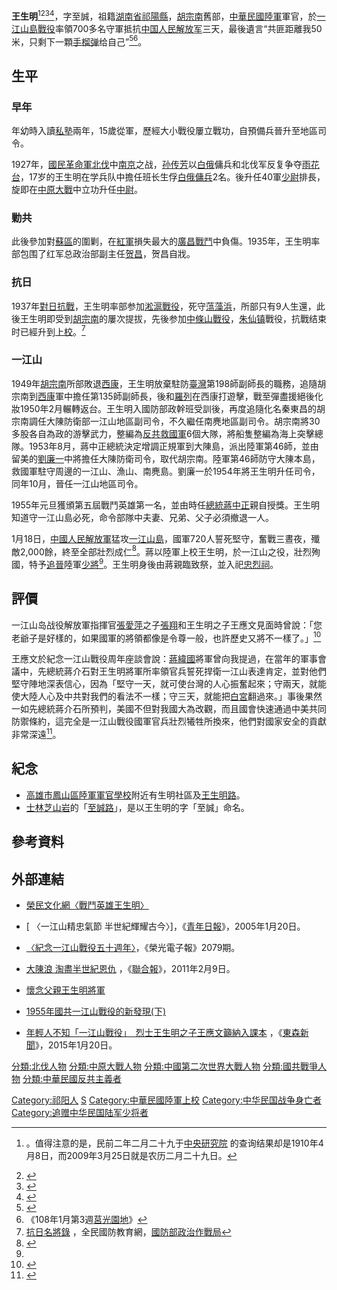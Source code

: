 {{Infobox_officeholder
|name = 王生明
|image name =一江山殉難烈士紀念碑.jpg
|Sex = 男 
|now =王生明
|period =
|Native place = [[湖南|湖南]][[祁陽|祁陽]]
|date of birth =  {{birth date|1910|3|25}}
|place of birth = {{QING|湖南省}}[[永州府|永州府]][[祁陽縣|祁陽縣]]
|date of death =  {{death_date_and_age|1955|1|20|1910|3|25|mf=y}}{{KIA}}
|place of death = {{ROC}}[[浙江省_(中華民國)|浙江省]][[臨海縣|臨海縣]][[一江山島|一江山島]]
|resting_place = {{ROC}}[[臺北市|臺北市]][[臺北市中山區|中山區]][[國民革命忠烈祠|國民革命忠烈祠]]
|nationality = {{ROC}}
|party = {{KMT}}
|allegiance = {{ROCA}}
|branch = {{ROCA}}
|rank = [[File:Taiwan-army-OF-7.svg|17px]][[少將|少將]]（陣亡後追晉）
|educate = 
|past = 
}}
'''王生明'''{{BD|1910年|3月25日|1955年|1月20日}}<ref>{{cite news|author1=王榮祥|author2=高縣|title=王生明將軍百歲冥誕 首次追思|url=http://news.ltn.com.tw/news/local/paper/290620|work=自由時報|date=2009-03-26|accessdate=2018-06-28|archive-date=2018-06-28|archive-url=https://web.archive.org/web/20180628125007/http://news.ltn.com.tw/news/local/paper/290620|dead-url=no}}。值得注意的是，民前二年二月二十九于[https://sinocal.sinica.edu.tw 中央研究院] {{Wayback|url=https://sinocal.sinica.edu.tw/ |date=20200905100422 }}的查询结果却是1910年4月8日，而2009年3月25日就是农历二月二十九日。</ref><ref>{{cite book |title=民國人物大辭典 |date=1991 |publisher=河北人民出版社 |page=47 |url=https://books.google.com/books?id=87EcAQAAMAAJ&q=王生明+1910年+至誠 |accessdate=2018-06-27 |quote=王生明( 1910 一 1955 )別號至誠,湖南祁陽人, 1910 年(清[[宣統|宣統]]元年)生。童年就讀村塾, 15歲人第四十軍充預備兵.旋人該軍學兵隊受軍事訓練。 1926 年參與南京之役,升第四十軍教導師少尉排長。 1929 年升中尉,未幾,該軍縮編爲第八師,改敘爲少尉. |archive-date=2019-06-07 |archive-url=https://web.archive.org/web/20190607174940/https://books.google.com/books?id=87EcAQAAMAAJ&q=%E7%8E%8B%E7%94%9F%E6%98%8E+1910%E5%B9%B4+%E8%87%B3%E8%AA%A0 |dead-url=no }}</ref><ref>{{cite book |author1=刘国铭 |title=中国国民党九千军事将领 |date=1993 |publisher=中华工商联合出版社出版发行 |page=57 |url=https://books.google.com/books?id=3vwwAQAAIAAJ&q=%E7%8E%8B%E7%94%9F%E6%98%8E+1910%E5%B9%B4+%E8%87%B3%E8%AA%A0 |accessdate=2018-06-27 |quote=王生明 0911 — 1955 )追晋少将,台湾防卫司令部地区司令。别号至诚,湖南祁阳人。 1911 年 2 月 29 日生, |archive-date=2019-06-10 |archive-url=https://web.archive.org/web/20190610154831/https://books.google.com/books?id=3vwwAQAAIAAJ&q=%E7%8E%8B%E7%94%9F%E6%98%8E+1910%E5%B9%B4+%E8%87%B3%E8%AA%A0 |dead-url=no }}</ref><ref>{{cite web|author=楊繼宇、陳柏伸／青年日報 98年3月25日 第6版|url=http://www.youth.com.tw/db/epaper/es001009/m980618-c.htm|title=王生明赤膽忠魂　一江山名留青史|4=|website=幼獅文化事業股份有限公司|quote=民國前2年2月29日生於湖南省祁陽縣蕭家村|accessdate=2018-06-27|archive-date=2018-06-15|archive-url=https://web.archive.org/web/20180615104112/http://www.youth.com.tw/db/epaper/es001009/m980618-c.htm|dead-url=no}}</ref>，字至誠，祖籍[[湖南省|湖南省]][[祁陽縣|祁陽縣]]，[[胡宗南|胡宗南]]舊部，[[中華民國陸軍|中華民國陸軍]]軍官，於[[一江山島戰役|一江山島戰役]]率領700多名守軍抵抗[[中国人民解放军|中国人民解放军]]三天，最後遺言“共匪距離我50米，只剩下一顆[[手榴弹|手榴弹]]给自己”<ref>{{cite web|author1=2013年凤凰卫视3月27日《凤凰大视野》 |author2=凤凰网 |title=一江山被俘国军：解放军自己跳海死很多 |url=http://www.cncaprc.gov.cn/qgzln/contents/139/37257.html |website=全国中老年网 |date=2013-03-28 |publisher=全国老龄办信息中心 |accessdate=2018-06-27 |archive-url=https://web.archive.org/web/20180627202453/http://www.cncaprc.gov.cn/qgzln/contents/139/37257.html |archive-date=2018-06-27 |dead-url=yes }}</ref><ref>《108年1月第3週[[莒光園地|莒光園地]]》</ref>。

==生平==
===早年===
年幼時入讀[[私塾|私塾]]兩年，15歲從軍，歷經大小戰役屢立戰功，自預備兵晉升至地區司令。

1927年，[[國民革命軍|國民革命軍]][[北伐|北伐]]中[[南京|南京]]之战，[[孙传芳|孙传芳]]以[[白俄|白俄]]傭兵和北伐军反复争夺[[雨花台|雨花台]]，17岁的王生明在学兵队中擔任班长生俘[[白俄|白俄]][[傭兵|傭兵]]2名。後升任40軍[[少尉|少尉]]排長，旋即在[[中原大戰|中原大戰]]中立功升任[[中尉|中尉]]。

===勦共===
此後參加對[[蘇區|蘇區]]的圍剿，在[[中国工农红军|紅軍]]損失最大的[[廣昌戰鬥|廣昌戰鬥]]中負傷。1935年，王生明率部包围了红军总政治部副主任[[贺昌|贺昌]]，贺昌自戕。

===抗日===
1937年[[對日抗戰|對日抗戰]]，王生明率部参加[[淞滬戰役|淞滬戰役]]，死守[[蕰藻浜|蕰藻浜]]，所部只有9人生還，此後王生明即受到[[胡宗南|胡宗南]]的屢次提拔，先後参加[[中條山戰役|中條山戰役]]，[[朱仙镇|朱仙镇]]戰役，抗戰结束时已經升到[[上校|上校]]。<ref>[http://aode.mnd.gov.tw/Unit/Content/110?unitId=178 抗日名將錄] {{Wayback|url=http://aode.mnd.gov.tw/Unit/Content/110?unitId=178 |date=20170817104630 }}，全民國防教育網，[[國防部政治作戰局|國防部政治作戰局]]</ref>

===一江山===
{{main|一江山岛战役}}

1949年[[胡宗南|胡宗南]]所部敗退[[西康|西康]]，王生明放棄駐防[[臺灣|臺灣]]第198師副師長的職務，追隨胡宗南到[[西康|西康]]軍中擔任第135師副師長，後和[[羅列_(軍人)|羅列]]在西康打遊擊，戰至彈盡援絕後化妝1950年2月輾轉返台。王生明入國防部政幹班受訓後，再度追隨化名秦東昌的胡宗南調任大陳防衛部一江山地區副司令，不久繼任南麂地區副司令。胡宗南將30多股各自為政的游擊武力，整編為[[反共救國軍|反共救國軍]]6個大隊，將船隻整編為海上突擊總隊。1953年8月，蔣中正總統決定增調正規軍到大陳島，派出陸軍第46師，並由留美的[[劉廉一|劉廉一]]中將擔任大陳防衛司令，取代胡宗南。陸軍第46師防守大陳本島，救國軍駐守周邊的一江山、漁山、南麂島。劉廉一於1954年將王生明升任司令，同年10月，晉任一江山地區司令。

1955年元旦獲頒第五屆戰鬥英雄第一名，並由時任[[中華民國總統|總統]][[蔣中正|蔣中正]]親自授獎。王生明知道守一江山島必死，命令部隊中夫妻、兄弟、父子必須撤退一人。

1月18日，[[中國人民解放軍|中國人民解放軍]]猛攻[[一江山島|一江山島]]，國軍720人誓死堅守，奮戰三晝夜，殲敵2,000餘，終至全部壯烈成仁<ref name=表>{{cite book |authors=[[陳布雷|陳-{布}-雷]]等編著 |title=《蔣介石先生年表》 |location=台北 |publisher=傳記文學出版社 |date=1978-06-01 }}</ref>{{rp|79}}。蔣以陸軍上校王生明，於一江山之役，壯烈殉國，特予[[追贈|追晉]]陸軍[[少將|少將]]<ref name=表/>{{rp|80}}。王生明身後由蔣親臨致祭，並入祀[[忠烈祠|忠烈祠]]。

==評價==
一江山岛战役解放軍指揮官[[張愛萍|張愛萍]]之子[[張翔_(中將)|張翔]]和王生明之子王應文見面時曾說：「您老爺子是好樣的，如果國軍的將領都像是令尊一般，也許歷史又將不一樣了。」<ref>{{cite web |title=〈懷念父親王生明將軍〉 |author=王應文 |url=https://epaper.vac.gov.tw/zh-tw/C/184%7C1/14025/3/Publish.htm |date=2011-01-20 }}</ref>

王應文於紀念一江山戰役周年座談會說：[[蔣緯國|蔣緯國]]將軍曾向我提過，在當年的軍事會議中，先總統蔣介石對王生明將軍所率領官兵誓死捍衛一江山表達肯定，並對他們堅守陣地深表信心，因為「堅守一天，就可使台灣的人心振奮起來；守兩天，就能使大陸人心及中共對我們的看法不一樣；守三天，就能把[[白宮|白宮]]翻過來。」事後果然一如先總統蔣介石所預判，美國不但對我國大為改觀，而且國會快速通過中美共同防禦條約，這完全是一江山戰役國軍官兵壯烈犧牲所換來，他們對國家安全的貢獻非常深遠<ref>{{cite web |title=〈誓死捍衛國土 爭取復興基地生存〉 |publisher=青年日報社 |url=http://news.gpwb.gov.tw/mobile/news.aspx?ydn=026dTHGgTRNpmRFEgxcbfcCSN9Fhd8KFbqLRgMWauV%2FFtSQpuaMr3AQ2abYBDQsfDCWYzH9LYKpBXk%2F%2Bgv4liCujTZ2prNPLzn7xkmx7Dtg%3D |date=2010-01-18 }}{{dead link|date=2018年3月 |bot=InternetArchiveBot |fix-attempted=yes }}</ref>。

==紀念==
*[[高雄市|高雄市]][[鳳山區|鳳山區]][[陸軍軍官學校|陸軍軍官學校]]附近有生明社區及[[王生明路|王生明路]]。
*[[士林|士林]][[芝山岩|芝山岩]]的「[[至誠路|至誠路]]」，是以王生明的字「至誠」命名。

== 參考資料 ==
{{Reflist}}

==外部連結==
*{{zh-tw}}[http://lov.vac.gov.tw/Protection/Content.aspx?Para=98&Control=5 榮民文化網〈戰鬥英雄王生明〉] {{Wayback|url=http://lov.vac.gov.tw/Protection/Content.aspx?Para=98&Control=5 |date=20071106142106 }}
*{{zh-tw}}[ 〈一江山精忠氣節 半世紀輝耀古今〉]，《[[青年日報|青年日報]]》，2005年1月20日。
*{{zh-tw}}[http://epaper.vac.gov.tw/admin/web/content.php?mc_sn=8&ts_sn=483 〈紀念一江山戰役五十週年〉]{{dead link|date=2018年3月 |bot=InternetArchiveBot |fix-attempted=yes }}，《榮光電子報》2079期。
*{{zh-tw}}[http://udn.com/NEWS/NATIONAL/NAT2/6140644.shtml 大陳浪 淘盡半世紀恩仇] {{Wayback|url=http://udn.com/NEWS/NATIONAL/NAT2/6140644.shtml |date=20110211204415 }}，《[[聯合報|聯合報]]》，2011年2月9日。
*{{zh-tw}}[http://yikiangshan.blogspot.com/p/blog-page.html 懷念父親王生明將軍] {{Wayback|url=http://yikiangshan.blogspot.com/p/blog-page.html |date=20131208231703 }}
*{{zh-tw}}[http://armourforceman.pixnet.net/blog/post/13687111 1955年國共一江山戰役的新發現(下)] {{Wayback|url=http://armourforceman.pixnet.net/blog/post/13687111 |date=20110106211402 }}
*{{zh-tw}}[http://www.ettoday.net/news/20150120/456089.htm 年輕人不知「一江山戰役」　烈士王生明之子王應文籲納入課本] {{Wayback|url=http://www.ettoday.net/news/20150120/456089.htm |date=20150125004315 }}，《[[東森新聞|東森新聞]]》，2015年1月20日。

{{DEFAULTSORT:Wang王}}

[[Category:祁阳人|Category:祁阳人]]
[[Category:王姓|S]]
[[Category:中華民國陸軍上校|Category:中華民國陸軍上校]]
[[Category:中华民国战争身亡者|Category:中华民国战争身亡者]]
[[Category:追赠中华民国陆军少将者|Category:追赠中华民国陆军少将者]]
[[分類:北伐人物|分類:北伐人物]]
[[分類:中原大戰人物|分類:中原大戰人物]]
[[分類:中國第二次世界大戰人物|分類:中國第二次世界大戰人物]]
[[分類:國共戰爭人物|分類:國共戰爭人物]]
[[分類:中華民國反共主義者|分類:中華民國反共主義者]]